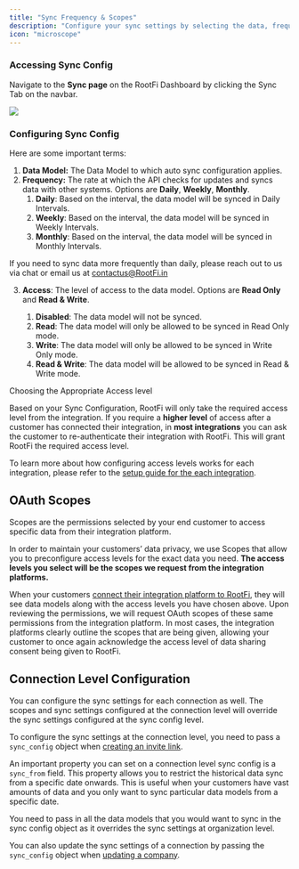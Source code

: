 ```yaml
---
title: "Sync Frequency & Scopes"
description: "Configure your sync settings by selecting the data, frequency and level of access from the integration you want to sync with RootFi."
icon: "microscope"
---
```


### Accessing Sync Config

Navigate to the **Sync page** on the RootFi Dashboard by clicking the Sync Tab on the navbar.

![](/images/sync_page.png)

### Configuring Sync Config

Here are some important terms:

1.  **Data Model:** The Data Model to which auto sync configuration applies.
2.  **Frequency:** The rate at which the API checks for updates and syncs data with other systems. Options are **Daily**, **Weekly**, **Monthly**.
    1. **Daily**: Based on the interval, the data model will be synced in Daily Intervals.
    2. **Weekly**: Based on the interval, the data model will be synced in Weekly Intervals.
    3. **Monthly**: Based on the interval, the data model will be synced in Monthly Intervals.

<Note>If you need to sync data more frequently than daily, please reach out to us via chat or email us at contactus@RootFi.in</Note>

3.  **Access**: The level of access to the data model. Options are **Read Only** and **Read & Write**.

    1.  **Disabled**: The data model will not be synced.
    2.  **Read**: The data model will only be allowed to be synced in Read Only mode.
    3.  **Write**: The data model will only be allowed to be synced in Write Only mode.
    4.  **Read & Write**: The data model will be allowed to be synced in Read & Write mode.

<Info>
Choosing the Appropriate Access level

Based on your Sync Configuration, RootFi will only take the required access level from the integration. If you require a **higher level** of access after a customer has connected their integration, in **most integrations** you can ask the customer to re-authenticate their integration with RootFi. This will grant RootFi the required access level.

</Info>

To learn more about how configuring access levels works for each integration, please refer to the [setup guide for the each integration](/documentation/accounting-integrations/accounting-integrations-overview).

## OAuth Scopes

Scopes are the permissions selected by your end customer to access specific data from their integration platform.

In order to maintain your customers’ data privacy, we use Scopes that allow you to preconfigure access levels for the exact data you need. **The access levels you select will be the scopes we request from the integration platforms.**

When your customers [connect their integration platform to RootFi](/documentation/concepts/rootfi-connect/introduction), they will see data models along with the access levels you have chosen above. Upon reviewing the permissions, we will request OAuth scopes of these same permissions from the integration platform. In most cases, the integration platforms clearly outline the scopes that are being given, allowing your customer to once again acknowledge the access level of data sharing consent being given to RootFi.

## Connection Level Configuration

You can configure the sync settings for each connection as well. The scopes and sync settings configured at the connection level will override the sync settings configured at the sync config level.

To configure the sync settings at the connection level, you need to pass a `sync_config` object when [creating an invite link](/api-reference/v3/core/invite-links/create-invite-link).

An important property you can set on a connection level sync config is a `sync_from` field. This property allows you to restrict the historical data sync from a specific date onwards. This is useful when your customers have vast amounts of data and you only want to sync particular data models from a specific date.

<Note> 
You need to pass in all the data models that you would want to sync in the sync config object as it overrides the sync settings at organization level.

</Note>

You can also update the sync settings of a connection by passing the `sync_config` object when [updating a company](/api-reference/v3/core/companies/edit-company).
